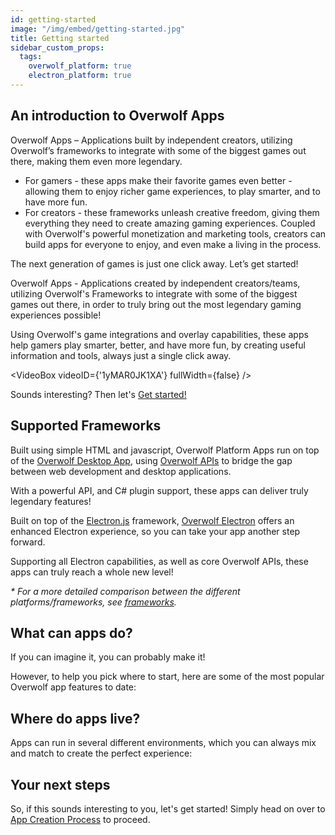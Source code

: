 ```yaml
---
id: getting-started
image: "/img/embed/getting-started.jpg"
title: Getting started
sidebar_custom_props:
  tags:
    overwolf_platform: true
    electron_platform: true
---
```


## An introduction to Overwolf Apps

Overwolf Apps – Applications built by independent creators, utilizing Overwolf’s frameworks to integrate with some of the biggest games out there, making them even more legendary.

- For gamers - these apps make their favorite games even better - allowing them to enjoy richer game experiences, to play smarter, and to have more fun.
- For creators - these frameworks unleash creative freedom, giving them everything they need to create amazing gaming experiences.
Coupled with Overwolf's powerful monetization and marketing tools, creators can build apps for everyone to enjoy, and even make a living in the process.

<div className="center-text">

The next generation of games is just one click away. Let’s get started!

</div>

<SkipMe>
Overwolf Apps - Applications created by independent creators/teams, utilizing Overwolf's Frameworks to integrate with some of the biggest games out there,
in order to truly bring out the most legendary gaming experiences possible!

Using Overwolf's game integrations and overlay capabilities, these apps help gamers play smarter, better, and have more fun,
by creating useful information and tools, always just a single click away.
</SkipMe>

<VideoBox videoID={'1yMAR0JK1XA'} fullWidth={false} />

<SkipMe>

<div className="center-text">
  <p>Sounds interesting? Then let's <a href="getting-started/app-creation-basics" title="Get Started">Get started!</a></p>
</div>

</SkipMe>

## Supported Frameworks

<Tabs groupId="frameworks">
<TabItem value="overwolf-platform" label="Overwolf Platform">

Built using simple HTML and javascript, Overwolf Platform Apps run on top of the [Overwolf Desktop App](https://www.overwolf.com/appstore/), using [Overwolf APIs](/api) to bridge the gap between
web development and desktop applications.

With a powerful API, and C# plugin support, these apps can deliver truly legendary features!

</TabItem>
<TabItem value="electron-platform" label="Overwolf Electron">

Built on top of the [Electron.js](https://www.electronjs.org/) framework, [Overwolf Electron](/tools/ow-electron) offers an enhanced Electron experience,
so you can take your app another step forward.

Supporting all Electron capabilities, as well as core Overwolf APIs, these apps can truly reach a whole new level!

</TabItem>
</Tabs>

*\* For a more detailed comparison between the different platforms/frameworks, see [frameworks](/tools/frameworks).*

## What can apps do?

If you can imagine it, you can probably make it!

However, to help you pick where to start, here are some of the most popular Overwolf app features to date:


<AppsDoList />

## Where do apps live?

Apps can run in several different environments, which you can always mix and match to create the perfect experience:

<AppsLiveList />

## Your next steps

So, if this sounds interesting to you, let's get started! Simply head on over to [App Creation Process](getting-started/app-creation-process) to proceed.
